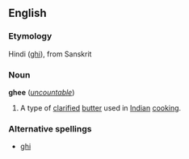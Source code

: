 ==English==
===Etymology===
Hindi ([[ghi]]), from Sanskrit
===Noun===
{{wikipedia}}
'''ghee''' (''[[uncountable]]'')

#A type of [[clarify|clarified]] [[butter]] used in [[Indian]] [[cooking]].

===Alternative spellings===
*[[ghi]]